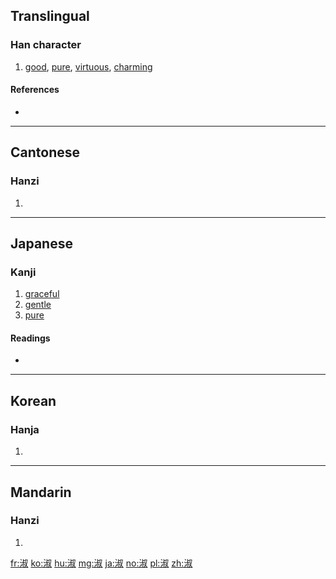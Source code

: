 ==Translingual==

===Han character===
{{Han char|rn=85|rad=水|as=08|sn=11|four=3714<sub>0</sub>|canj=水卜火水 (EYFE)|ids=⿰[[氵]][[叔]]}}

# [[good]], [[pure]], [[virtuous]], [[charming]]

====References====
* {{Han ref|kx=0629.220|dkj=17634|dj=1031.140|hdz=31647.050|uh=6DD1|ud=28113|bh=B251|bd=45649}}

----

==Cantonese==

===Hanzi===
{{yue-hanzi|jyut=|y=suk1}}

# {{defn|lang=yue|sort=水08}}

----

==Japanese==

===Kanji===
{{ja-kanji|grade=c|rs=水08}}

# [[graceful]]
# [[gentle]]
# [[pure]]

====Readings====
* {{ja-readings|on=[[しゅく]] (shuku)|kun=[[よい]] (yoi)}}

----

==Korean==

===Hanja===
{{ko-hanja|hangeul=[[숙]]|eumhun=|rv=suk|mr=suk|y=swuk}}

# {{defn|lang=ko|sort=水08}}

----

==Mandarin==

===Hanzi===
{{cmn-hanzi|pin=[[shū]] ([[shu1]])|wg=shu<sup>2</sup>}}

# {{defn|lang=cmn|sort=水08}}

[[fr:淑]]
[[ko:淑]]
[[hu:淑]]
[[mg:淑]]
[[ja:淑]]
[[no:淑]]
[[pl:淑]]
[[zh:淑]]